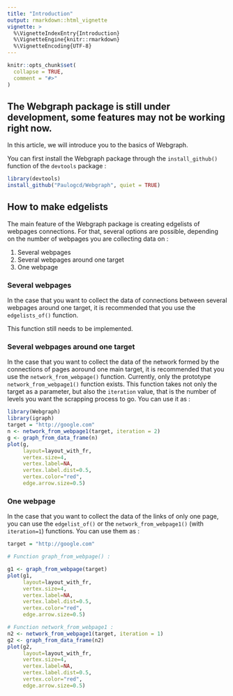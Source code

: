 ```yaml
---
title: "Introduction"
output: rmarkdown::html_vignette
vignette: >
  %\VignetteIndexEntry{Introduction}
  %\VignetteEngine{knitr::rmarkdown}
  %\VignetteEncoding{UTF-8}
---
```


```r
knitr::opts_chunk$set(
  collapse = TRUE,
  comment = "#>"
)
```
## The Webgraph package is still under development, some features may not be working right now. 

In this article, we will introduce you to the basics of Webgraph. 


You can first install the Webgraph package through the `install_github()` function of the `devtools` package : 

```r
library(devtools)
install_github("Paulogcd/Webgraph", quiet = TRUE)
```

## How to make edgelists 

The main feature of the Webgraph package is creating edgelists of webpages connections. For that, several options are possible, depending on the number of webpages you are collecting data on : 

1. Several webpages 
2. Several webpages around one target
3. One webpage

### Several webpages

In the case that you want to collect the data of connections between several webpages around one target, it is recommended that you use the `edgelists_of()` function. 

This function still needs to be implemented. 

### Several webpages around one target

In the case that you want to collect the data of the network formed by the connections of pages aoround one main target, it is recommended that you use the `network_from_webpage()` function. Currently, only the prototype `network_from_webpage1()` function exists. This function takes not only the target as a parameter, but also the `iteration` value, that is the number of levels you want the scrapping process to go. You can use it as : 

```r
library(Webgraph)
library(igraph)
target = "http://google.com"
n <- network_from_webpage1(target, iteration = 2)
g <- graph_from_data_frame(n)
plot(g,
     layout=layout_with_fr,
     vertex.size=4,
     vertex.label=NA,
     vertex.label.dist=0.5,
     vertex.color="red",
     edge.arrow.size=0.5)
```

### One webpage

In the case that you want to collect the data of the links of only one page, you can use the `edgelist_of()` or the `network_from_webpage1()` (with `iteration=1`) functions. You can use them as : 

```r
target = "http://google.com"

# Function graph_from_webpage() :

g1 <- graph_from_webpage(target)
plot(g1,
     layout=layout_with_fr,
     vertex.size=4,
     vertex.label=NA,
     vertex.label.dist=0.5,
     vertex.color="red",
     edge.arrow.size=0.5)

# Function network_from_webpage1 :
n2 <- network_from_webpage1(target, iteration = 1)
g2 <- graph_from_data_frame(n2)
plot(g2,
     layout=layout_with_fr,
     vertex.size=4,
     vertex.label=NA,
     vertex.label.dist=0.5,
     vertex.color="red",
     edge.arrow.size=0.5)
```